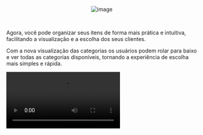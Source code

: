 
<Badge text="Notas da versão v0.3.6" />

<div align="center">

![image](https://github.com/user-attachments/assets/29f5504b-ec51-4eea-b62c-06b3a2f57350)

</div>

<br />

Agora, você pode organizar seus itens de forma mais prática e intuitiva, facilitando a visualização e a escolha dos seus clientes.

Com a nova visualização das categorias os usuários podem rolar para baixo e ver todas as categorias disponíveis, tornando a experiência de escolha mais simples e rápida.

<Video src="https://github.com/user-attachments/assets/244ac8f8-570d-4b5f-9ea9-5d2f6208a461" />

## O que há de novo?

-   **Correção de bugs e melhorias**: Corrigimos alguns bugs que atrapalhavam a experiência do usuário.
-   **Atualização de dependências**: Atualizamos as dependências do projeto para garantir a segurança e a estabilidade do sistema.
-   **Correção das categorias na visualização do cardápio**: Agora, basta rolar para baixo para que as categorias sejam filtradas e exibidas corretamente, isso também ajuda com que o usuário tenha uma melhor visualização dos itens disponíveis e possa escolher com mais facilidade.

<br />
<br />
